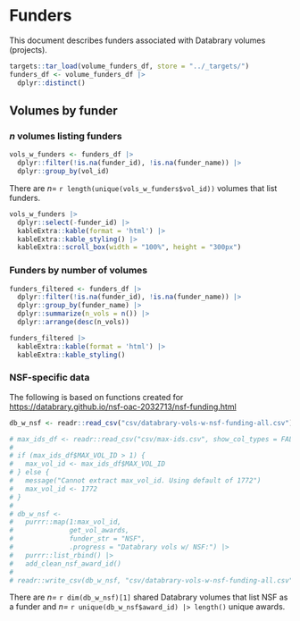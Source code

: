 # Funders

This document describes funders associated with Databrary volumes (projects).

```r
targets::tar_load(volume_funders_df, store = "../_targets/")
funders_df <- volume_funders_df |>
  dplyr::distinct()
```

## Volumes by funder {-}

### $n$ volumes listing funders {-}

```r
vols_w_funders <- funders_df |>
  dplyr::filter(!is.na(funder_id), !is.na(funder_name)) |>
  dplyr::group_by(vol_id)
```

There are $n=$ `r length(unique(vols_w_funders$vol_id))` volumes that list funders.

```r
vols_w_funders |>
  dplyr::select(-funder_id) |>
  kableExtra::kable(format = 'html') |>
  kableExtra::kable_styling() |>
  kableExtra::scroll_box(width = "100%", height = "300px")
```

### Funders by number of volumes {-}

```r
funders_filtered <- funders_df |>
  dplyr::filter(!is.na(funder_id), !is.na(funder_name)) |>
  dplyr::group_by(funder_name) |>
  dplyr::summarize(n_vols = n()) |>
  dplyr::arrange(desc(n_vols))

funders_filtered |>
  kableExtra::kable(format = 'html') |>
  kableExtra::kable_styling()
```

### NSF-specific data {-}

The following is based on functions created for  <https://databrary.github.io/nsf-oac-2032713/nsf-funding.html>

```r
db_w_nsf <- readr::read_csv("csv/databrary-vols-w-nsf-funding-all.csv")

# max_ids_df <- readr::read_csv("csv/max-ids.csv", show_col_types = FALSE)
# 
# if (max_ids_df$MAX_VOL_ID > 1) {
#   max_vol_id <- max_ids_df$MAX_VOL_ID
# } else {
#   message("Cannot extract max_vol_id. Using default of 1772")
#   max_vol_id <- 1772
# }
# 
# db_w_nsf <-
#   purrr::map(1:max_vol_id,
#              get_vol_awards,
#              funder_str = "NSF",
#              .progress = "Databrary vols w/ NSF:") |> 
#   purrr::list_rbind() |>
#   add_clean_nsf_award_id()
# 
# readr::write_csv(db_w_nsf, "csv/databrary-vols-w-nsf-funding-all.csv")
```

There are *n=* `r dim(db_w_nsf)[1]` shared Databrary volumes that list NSF as a funder and *n=* `r unique(db_w_nsf$award_id) |> length()` unique awards.
